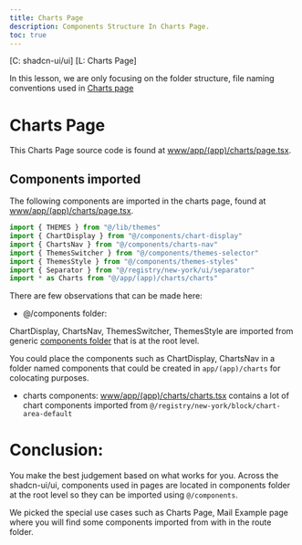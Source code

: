```yaml
---
title: Charts Page
description: Components Structure In Charts Page.
toc: true
---
```


[C: shadcn-ui/ui]
[L: Charts Page]

In this lesson, we are only focusing on the folder structure, 
file naming conventions used in [Charts page](https://ui.shadcn.com/charts)

# Charts Page

This Charts Page source code is found at [www/app/(app)/charts/page.tsx](https://github.com/shadcn-ui/ui/blob/main/apps/www/app/(app)/charts/page.tsx).

## Components imported

The following components are imported in the charts page, found at [www/app/(app)/charts/page.tsx](https://github.com/shadcn-ui/ui/blob/main/apps/www/app/(app)/charts/page.tsx).

```js
import { THEMES } from "@/lib/themes"
import { ChartDisplay } from "@/components/chart-display"
import { ChartsNav } from "@/components/charts-nav"
import { ThemesSwitcher } from "@/components/themes-selector"
import { ThemesStyle } from "@/components/themes-styles"
import { Separator } from "@/registry/new-york/ui/separator"
import * as Charts from "@/app/(app)/charts/charts"
```

There are few observations that can be made here:

- @/components folder:

ChartDisplay, ChartsNav, ThemesSwitcher, ThemesStyle are imported from generic [components folder](https://github.com/shadcn-ui/ui/tree/main/apps/www/components) that is at the root level.

You could place the components such as ChartDisplay, ChartsNav in a folder named components 
that could be created in `app/(app)/charts` for colocating purposes. 

- charts components:
[www/app/(app)/charts/charts.tsx](https://github.com/shadcn-ui/ui/blob/main/apps/www/app/(app)/charts/charts.tsx) contains a
lot of chart components imported from `@/registry/new-york/block/chart-area-default`


# Conclusion:
You make the best judgement based on what works for you. Across the shadcn-ui/ui, components used in pages are located in
components folder at the root level so they can be imported using `@/components`.

We picked the special use cases such as Charts Page, Mail Example page where you will find some components imported from with
in the route folder.
